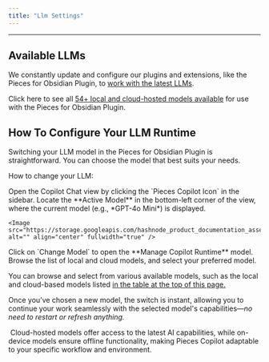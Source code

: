 ```yaml
---
title: "Llm Settings"
---
```


***

## Available LLMs

We constantly update and configure our plugins and extensions, like the Pieces for Obsidian Plugin, to <a target="_blank" href="https://github.com/pieces-app/support/discussions/121">work with the latest LLMs</a>.

Click here to see all [54+ local and cloud-hosted models available](https://docs.pieces.app/products/large-language-models) for use with the Pieces for Obsidian Plugin.

## How To Configure Your LLM Runtime

Switching your LLM model in the Pieces for Obsidian Plugin is straightforward. You can choose the model that best suits your needs.

How to change your LLM:

<Steps>
  <Step title="Open the Copilot Chat View">
    Open the Copilot Chat view by clicking the `Pieces Copilot Icon` in the sidebar.
  </Step>

  <Step title="Locate the Active Model">
    Locate the **Active Model** in the bottom-left corner of the view, where the current model (e.g., *GPT-4o Mini*) is displayed.

    <Image src="https://storage.googleapis.com/hashnode_product_documentation_assets/obsidian_plugin_assets/pieces_copilot/LLM%20Settings/showing_llm_switch_button_OBS.gif" alt="" align="center" fullwidth="true" />
  </Step>

  <Step title="View the Models">
    Click on `Change Model` to open the **Manage Copilot Runtime** model.
  </Step>

  <Step title="Choose your Desired Model">
    Browse the list of local and cloud models, and select your preferred model.
  </Step>
</Steps>

You can browse and select from various available models, such as the local and cloud-based models listed [in the table at the top of this page.](https://docs.pieces.app/products/obsidian/configuration#supported-llms)

Once you’ve chosen a new model, the switch is instant, allowing you to continue your work seamlessly with the selected model's capabilities—*no need to restart or refresh anything.*

<Image src="https://storage.googleapis.com/hashnode_product_documentation_assets/obsidian_plugin_assets/pieces_copilot/LLM%20Settings/changing_models_OBS.gif" alt="" align="center" fullwidth="true" />

<Callout type="tip">
  Cloud-hosted models offer access to the latest AI capabilities, while on-device models ensure offline functionality, making Pieces Copilot adaptable to your specific workflow and environment.
</Callout>
